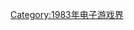 {{Video game companies established in the year|198|3|1979|1990}}

[[Category:1983年电子游戏界|Category:1983年电子游戏界]]